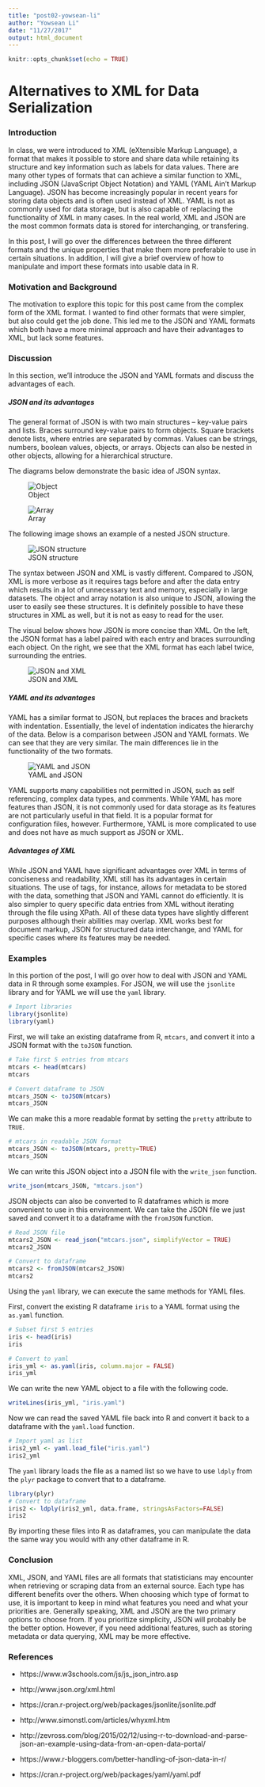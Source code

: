 ```yaml
---
title: "post02-yowsean-li"
author: "Yowsean Li"
date: "11/27/2017"
output: html_document
---
```


```r
knitr::opts_chunk$set(echo = TRUE)
```
# Alternatives to XML for Data Serialization

### Introduction

In class, we were introduced to XML (eXtensible Markup Language), a format that makes it possible to store and share data while retaining its structure and key information such as labels for data values. There are many other types of formats that can achieve a similar function to XML, including JSON (JavaScript Object Notation) and YAML (YAML Ain't Markup Language). JSON has become increasingly popular in recent years for storing data objects and is often used instead of XML. YAML is not as commonly used for data storage, but is also capable of replacing the functionality of XML in many cases. In the real world, XML and JSON are the most common formats data is stored for interchanging, or transfering.

In this post, I will go over the differences between the three different formats and the unique properties that make them more preferable to use in certain situations. In addition, I will give a brief overview of how to manipulate and import these formats into usable data in R.

### Motivation and Background

The motivation to explore this topic for this post came from the complex form of the XML format. I wanted to find other formats that were simpler, but also could get the job done. This led me to the JSON and YAML formats which both have a more minimal approach and have their advantages to XML, but lack some features.

### Discussion

In this section, we'll introduce the JSON and YAML formats and discuss the advantages of each.

##### JSON and its advantages
The general format of JSON is with two main structures -- key-value pairs and lists. Braces surround key-value pairs to form objects. Square brackets denote lists, where entries are separated by commas. Values can be strings, numbers, boolean values, objects, or arrays. Objects can also be nested in other objects, allowing for a hierarchical structure.

The diagrams below demonstrate the basic idea of JSON syntax.

![Object](https://www.json.org/object.gif "Object")

![Array](https://www.json.org/array.gif "Array")

The following image shows an example of a nested JSON structure.

![JSON structure](https://courses.cs.washington.edu/courses/cse333/12sp/assignments/hw2/json_tree.png)

The syntax between JSON and XML is vastly different. Compared to JSON, XML is more verbose as it requires tags before and after the data entry which results in a lot of unnecessary text and memory, especially in large datasets. The object and array notation is also unique to JSON, allowing the user to easily see these structures. It is definitely possible to have these structures in XML as well, but it is not as easy to read for the user.

The visual below shows how JSON is more concise than XML. On the left, the JSON format has a label paired with each entry and braces surrounding each object. On the right, we see that the XML format has each label twice, surrounding the entries.

![JSON and XML](http://cdn2.hubspot.net/hub/126065/file-239461408-png/images/jsonxmlresults.png "JSON and XML")

##### YAML and its advantages
YAML has a similar format to JSON, but replaces the braces and brackets with indentation. Essentially, the level of indentation indicates the hierarchy of the data. Below is a comparison between JSON and YAML formats. We can see that they are very similar. The main differences lie in the functionality of the two formats.

![YAML and JSON](http://www.bogotobogo.com/python/images/python_yaml/yml_to_json.png "YAML and JSON")

YAML supports many capabilities not permitted in JSON, such as self referencing, complex data types, and comments. While YAML has more features than JSON, it is not commonly used for data storage as its features are not particularly useful in that field. It is a popular format for configuration files, however. Furthermore, YAML is more complicated to use and does not have as much support as JSON or XML.

##### Advantages of XML
While JSON and YAML have significant advantages over XML in terms of conciseness and readability, XML still has its advantages in certain situations. The use of tags, for instance, allows for metadata to be stored with the data, something that JSON and YAML cannot do efficiently. It is also simpler to query specific data entries from XML without iterating through the file using XPath. All of these data types have slightly different purposes although their abilities may overlap. XML works best for document markup, JSON for structured data interchange, and YAML for specific cases where its features may be needed. 

### Examples

In this portion of the post, I will go over how to deal with JSON and YAML data in R through some examples. For JSON, we will use the `jsonlite` library and for YAML we will use the `yaml` library.

```r
# Import libraries
library(jsonlite)
library(yaml)
```

First, we will take an existing dataframe from R, `mtcars`, and convert it into a JSON format with the `toJSON` function.

```r
# Take first 5 entries from mtcars
mtcars <- head(mtcars)
mtcars

# Convert dataframe to JSON
mtcars_JSON <- toJSON(mtcars)
mtcars_JSON
```

We can make this a more readable format by setting the `pretty` attribute to `TRUE`.

```r
# mtcars in readable JSON format
mtcars_JSON <- toJSON(mtcars, pretty=TRUE)
mtcars_JSON
```

We can write this JSON object into a JSON file with the `write_json` function.

```r
write_json(mtcars_JSON, "mtcars.json")
```

JSON objects can also be converted to R dataframes which is more convenient to use in this environment. We can take the JSON file we just saved and convert it to a dataframe with the `fromJSON` function.
```r
# Read JSON file
mtcars2_JSON <- read_json("mtcars.json", simplifyVector = TRUE)
mtcars2_JSON

# Convert to dataframe
mtcars2 <- fromJSON(mtcars2_JSON)
mtcars2
```

Using the `yaml` library, we can execute the same methods for YAML files.

First, convert the existing R dataframe `iris` to a YAML format using the `as.yaml` function.

```r
# Subset first 5 entries
iris <- head(iris)
iris

# Convert to yaml
iris_yml <- as.yaml(iris, column.major = FALSE)
iris_yml
```

We can write the new YAML object to a file with the following code.

```r
writeLines(iris_yml, "iris.yaml")
```

Now we can read the saved YAML file back into R and convert it back to a dataframe with the `yaml.load` function.

```r
# Import yaml as list
iris2_yml <- yaml.load_file("iris.yaml")
iris2_yml
```

The `yaml` library loads the file as a named list so we have to use `ldply` from the `plyr` package to convert that to a dataframe.

```r
library(plyr)
# Convert to dataframe
iris2 <- ldply(iris2_yml, data.frame, stringsAsFactors=FALSE)
iris2
```

By importing these files into R as dataframes, you can manipulate the data the same way you would with any other dataframe in R.

### Conclusion

XML, JSON, and YAML files are all formats that statisticians may encounter when retrieving or scraping data from an external source. Each type has different benefits over the others. When choosing which type of format to use, it is important to keep in mind what features you need and what your priorities are. Generally speaking, XML and JSON are the two primary options to choose from. If you prioritize simplicity, JSON will probably be the better option. However, if you need additional features, such as storing metadata or data querying, XML may be more effective.

### References

- https://www.w3schools.com/js/js_json_intro.asp

- http://www.json.org/xml.html

- https://cran.r-project.org/web/packages/jsonlite/jsonlite.pdf

- http://www.simonstl.com/articles/whyxml.htm

- http://zevross.com/blog/2015/02/12/using-r-to-download-and-parse-json-an-example-using-data-from-an-open-data-portal/

- https://www.r-bloggers.com/better-handling-of-json-data-in-r/

- https://cran.r-project.org/web/packages/yaml/yaml.pdf

